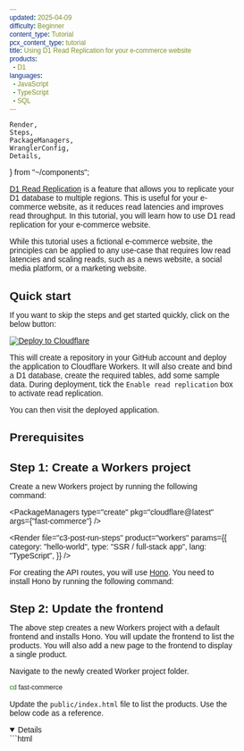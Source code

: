 ```yaml
---
updated: 2025-04-09
difficulty: Beginner
content_type: Tutorial
pcx_content_type: tutorial
title: Using D1 Read Replication for your e-commerce website
products:
  - D1
languages:
  - JavaScript
  - TypeScript
  - SQL
---
```


	Render,
	Steps,
	PackageManagers,
	WranglerConfig,
	Details,
} from "~/components";

[D1 Read Replication](/d1/best-practices/read-replication/) is a feature that allows you to replicate your D1 database to multiple regions. This is useful for your e-commerce website, as it reduces read latencies and improves read throughput. In this tutorial, you will learn how to use D1 read replication for your e-commerce website.

While this tutorial uses a fictional e-commerce website, the principles can be applied to any use-case that requires low read latencies and scaling reads, such as a news website, a social media platform, or a marketing website.

## Quick start

If you want to skip the steps and get started quickly, click on the below button:

[![Deploy to Cloudflare](https://deploy.workers.cloudflare.com/button)](https://deploy.workers.cloudflare.com/?url=https://github.com/harshil1712/e-com-d1-hono)

This will create a repository in your GitHub account and deploy the application to Cloudflare Workers. It will also create and bind a D1 database, create the required tables, add some sample data. During deployment, tick the `Enable read replication` box to activate read replication.

You can then visit the deployed application.

## Prerequisites

<Render file="prereqs" product="workers" />

## Step 1: Create a Workers project

Create a new Workers project by running the following command:

<PackageManagers type="create" pkg="cloudflare@latest" args={"fast-commerce"} />

<Render
	file="c3-post-run-steps"
	product="workers"
	params={{
		category: "hello-world",
		type: "SSR / full-stack app",
		lang: "TypeScript",
	}}
/>

For creating the API routes, you will use [Hono](https://hono.dev/). You need to install Hono by running the following command:

<PackageManagers pkg="hono" />

## Step 2: Update the frontend

The above step creates a new Workers project with a default frontend and installs Hono. You will update the frontend to list the products. You will also add a new page to the frontend to display a single product.

Navigate to the newly created Worker project folder.

```sh
cd fast-commerce
```

Update the `public/index.html` file to list the products. Use the below code as a reference.

<Details open={false} header="public/index.html">
```html
<!DOCTYPE html>
<html lang="en">
	<head>
		<meta charset="UTF-8" />
		<meta name="viewport" content="width=device-width, initial-scale=1.0" />
		<title>E-commerce Store</title>
		<style>
			* {
				margin: 0;
				padding: 0;
				box-sizing: border-box;
				font-family: Arial, sans-serif;
			}

    		body {
    			background-color: #f9fafb;
    			min-height: 100vh;
    			display: flex;
    			flex-direction: column;
    		}

    		header {
    			background-color: white;
    			padding: 1rem 2rem;
    			display: flex;
    			justify-content: space-between;
    			align-items: center;
    			border-bottom: 1px solid #e5e7eb;
    		}

    		.store-title {
    			font-weight: bold;
    			font-size: 1.25rem;
    		}

    		.cart-button {
    			padding: 0.5rem 1rem;
    			cursor: pointer;
    			background: none;
    			border: none;
    		}

    		.products-grid {
    			display: grid;
    			grid-template-columns: repeat(auto-fill, minmax(250px, 1fr));
    			gap: 1.5rem;
    			padding: 2rem;
    		}

    		.product-card {
    			background-color: white;
    			border-radius: 0.5rem;
    			overflow: hidden;
    			box-shadow: 0 1px 3px rgba(0, 0, 0, 0.1);
    		}

    		.product-info {
    			padding: 1rem;
    		}

    		.product-title {
    			font-size: 1.125rem;
    			font-weight: 600;
    			margin-bottom: 0.5rem;
    		}

    		.product-description {
    			color: #4b5563;
    			font-size: 0.875rem;
    			margin-bottom: 1rem;
    		}

    		.product-price {
    			font-size: 1.25rem;
    			font-weight: bold;
    			margin-bottom: 0.5rem;
    		}

    		.product-stock {
    			color: #4b5563;
    			font-size: 0.875rem;
    			margin-bottom: 1rem;
    		}

    		.view-details-btn {
    			display: block;
    			width: 100%;
    			padding: 0.5rem 0;
    			background-color: #2563eb;
    			color: white;
    			border: none;
    			border-radius: 0.375rem;
    			cursor: pointer;
    			text-align: center;
    			text-decoration: none;
    			font-size: 0.875rem;
    		}

    		.view-details-btn:hover {
    			background-color: #1d4ed8;
    		}

    		footer {
    			background-color: white;
    			padding: 1rem 2rem;
    			text-align: center;
    			border-top: 1px solid #e5e7eb;
    			color: #4b5563;
    			font-size: 0.875rem;
    		}

    		/* Basic Responsiveness */
    		@media (max-width: 768px) {
    			.products-grid {
    				grid-template-columns: repeat(auto-fill, minmax(200px, 1fr));
    			}
    		}

    		@media (max-width: 480px) {
    			.products-grid {
    				grid-template-columns: 1fr;
    			}
    		}
    	</style>
    </head>
    <body>
    	<header>
    		<h1 class="store-title">E-commerce Store</h1>
    		<button class="cart-button">Cart</button>
    	</header>

    	<main class="products-grid" id="products-container">
    		<!-- Products will be loaded here by JavaScript -->
    	</main>

    	<footer>
    		<p>© 2025 E-commerce Store. All rights reserved.</p>
    	</footer>

    	<script>
    		document.addEventListener('DOMContentLoaded', () => {
    			let products = [];
    			let d1Duration,
    				queryDuration = 0;
    			let dbLocation;
    			let isPrimary = true;

    			// Function to create product HTML
    			function createProductCard(product) {
    				return `
                <div class="product-card" data-category="${product.category}">
                    <div class="product-info">
                        <h3 class="product-title">${product.name}</h3>
                        <p class="product-description">${product.description}</p>
                        <p class="product-price">$${product.price.toFixed(2)}</p>
                        <p class="product-stock">${product.inventory} in stock</p>
                        <a href="product-details.html?id=${product.id}" class="view-details-btn">View Details</a>
                    </div>
                </div>
            `;
    			}

    			// Function to render content
    			function renderContent() {
    				try {
    					const productsContainer = document.getElementById('products-container');
    					if (!productsContainer) return;
    					productsContainer.innerHTML = '';

    					products.forEach((product) => {
    						productsContainer.innerHTML += createProductCard(product);
    					});
    				} catch (error) {
    					console.error('Error rendering content:', error);
    				}
    			}

    			// Fetch products
    			fetch('/api/products')
    				.then((response) => response.json())
    				.then((data) => {
    					products = data;
    					renderContent();
    				})
    				.catch((error) => console.error('Error fetching products:', error));
    		});
    	</script>
    </body>

</html>
```
</Details>

Create a new `public/product-details.html` file to display a single product.

<Details open={false} header="public/product-details.html">

```html
<!DOCTYPE html>
<html lang="en">
	<head>
		<meta charset="UTF-8" />
		<meta name="viewport" content="width=device-width, initial-scale=1.0" />
		<title>Product Details - E-commerce Store</title>
		<style>
			* {
				margin: 0;
				padding: 0;
				box-sizing: border-box;
				font-family: Arial, sans-serif;
			}

			body {
				background-color: #f9fafb;
				min-height: 100vh;
				display: flex;
				flex-direction: column;
			}

			header {
				background-color: white;
				padding: 1rem 2rem;
				display: flex;
				justify-content: space-between;
				align-items: center;
				border-bottom: 1px solid #e5e7eb;
			}

			.store-title {
				font-weight: bold;
				font-size: 1.25rem;
				text-decoration: none;
				color: black;
			}

			.cart-button {
				padding: 0.5rem 1rem;
				cursor: pointer;
				background: none;
				border: none;
			}

			.product-container {
				max-width: 800px;
				margin: 2rem auto;
				background-color: white;
				border-radius: 0.5rem;
				box-shadow: 0 1px 3px rgba(0, 0, 0, 0.1);
				padding: 2rem;
			}

			.product-title {
				font-size: 1.875rem;
				font-weight: bold;
				margin-bottom: 0.5rem;
			}

			.product-description {
				color: #4b5563;
				margin-bottom: 1.5rem;
			}

			.product-price {
				font-size: 1.875rem;
				font-weight: bold;
				margin-bottom: 0.5rem;
			}

			.product-stock {
				font-size: 0.875rem;
				color: #4b5563;
				text-align: right;
			}

			.add-to-cart-btn {
				display: block;
				width: 100%;
				padding: 0.75rem;
				background-color: #2563eb;
				color: white;
				border: none;
				border-radius: 0.375rem;
				cursor: pointer;
				text-align: center;
				font-size: 1rem;
				margin-top: 1.5rem;
			}

			.add-to-cart-btn:hover {
				background-color: #1d4ed8;
			}

			.price-stock-container {
				display: flex;
				justify-content: space-between;
				align-items: center;
				margin-bottom: 1rem;
			}

			footer {
				background-color: white;
				padding: 1rem 2rem;
				text-align: center;
				border-top: 1px solid #e5e7eb;
				color: #4b5563;
				font-size: 0.875rem;
				margin-top: auto;
			}

			/* Back button */
			.back-button {
				display: inline-block;
				margin-bottom: 1.5rem;
				color: #2563eb;
				text-decoration: none;
				font-size: 0.875rem;
			}

			.back-button:hover {
				text-decoration: underline;
			}

			/* Notification */
			.notification {
				position: fixed;
				top: 1rem;
				right: 1rem;
				background-color: #10b981;
				color: white;
				padding: 0.75rem 1rem;
				border-radius: 0.375rem;
				box-shadow: 0 2px 5px rgba(0, 0, 0, 0.2);
				transform: translateX(150%);
				transition: transform 0.3s ease;
			}

			.notification.show {
				transform: translateX(0);
			}
		</style>
	</head>
	<body>
		<header>
			<a href="index.html" class="store-title">E-commerce Store</a>
			<button class="cart-button">Cart</button>
		</header>

		<main class="product-container">
			<a href="index.html" class="back-button">← Back to products</a>
			<h1 class="product-title" id="product-title">Product Name</h1>
			<p class="product-description" id="product-description">
				Product description goes here.
			</p>

			<div class="price-stock-container">
				<p class="product-price" id="product-price">$0.00</p>
				<p class="product-stock" id="product-stock">0 in stock</p>
			</div>

			<button class="add-to-cart-btn" id="add-to-cart">Add to Cart</button>
		</main>

		<div class="notification" id="notification">Added to cart!</div>

		<footer>
			<p>© 2025 E-commerce Store. All rights reserved.</p>
		</footer>

		<script>
			// Get query parameter from URL
			const url = new URL(window.location.href);
			const searchParams = new URLSearchParams(url.search);
			const productId = searchParams.get("id");

			// Fetch product details
			fetch(`/api/products/${productId}`)
				.then((response) => response.json())
				.then((product) => displayContent(product))
				.catch((error) =>
					console.error("Error fetching product details:", error),
				);

			// Function to display product details
			function displayContent(product) {
				document.title = `${product[0].name} - E-commerce Store`;
				document.getElementById("product-title").textContent = product[0].name;
				document.getElementById("product-description").textContent =
					product[0].description;
				document.getElementById("product-price").textContent =
					`$${product[0].price.toFixed(2)}`;
				document.getElementById("product-stock").textContent =
					`${product[0].inventory} in stock`;
			}
		</script>
	</body>
</html>
```

</Details>

You now have a frontend that lists products and displays a single product. However, the frontend is not yet connected to the D1 database. If you start the development server now, you will see no products. In the next steps, you will create a D1 database and create APIs to fetch products and display them on the frontend.

## Step 3: Create a D1 database and enable read replication

Create a new D1 database by running the following command:

```sh
npx wrangler d1 create fast-commerce
```

Add the D1 bindings returned in the terminal to the `wrangler` file:

<WranglerConfig>

```toml
[[d1_databases]]
binding = "DB"
database_name = "fast-commerce"
database_id = "YOUR_DATABASE_ID"
```

</WranglerConfig>

Run the following command to update the `Env` interface in the `worker-congifuration.d.ts` file.

```sh
npm run cf-typegen
```

Next, enable read replication for the D1 database. Navigate to [**Workers & Pages** > **D1**](https://dash.cloudflare.com/?to=/:account/workers/d1), then select an existing database > **Settings** > **Enable Read Replication**.

## Step 4: Create the API routes

Update the `src/index.ts` file to import the Hono library and create the API routes.

```ts
import { Hono } from "hono";
// Set db session bookmark in the cookie
import { getCookie, setCookie } from "hono/cookie";

const app = new Hono<{ Bindings: Env }>();

// Get all products
app.get("/api/products", async (c) => {
	return c.json({ message: "get list of products" });
});

// Get a single product
app.get("/api/products/:id", async (c) => {
	return c.json({ message: "get a single product" });
});

// Upsert a product
app.post("/api/product", async (c) => {
	return c.json({ message: "create or update a product" });
});

export default app;
```

The above code creates three API routes:

- `GET /api/products`: Returns a list of products.
- `GET /api/products/:id`: Returns a single product.
- `POST /api/product`: Creates or updates a product.

However, the API routes are not connected to the D1 database yet. In the next steps, you will create a products table in the D1 database, and update the API routes to connect to the D1 database.

## Step 5: Create local D1 database schema

Create a products table in the D1 database by running the following command:

```sh
npx wrangler d1 execute fast-commerce --command "CREATE TABLE IF NOT EXISTS products (id INTEGER PRIMARY KEY, name TEXT NOT NULL, description TEXT, price DECIMAL(10, 2) NOT NULL, inventory INTEGER NOT NULL DEFAULT 0, category TEXT NOT NULL, created_at TIMESTAMP NOT NULL DEFAULT CURRENT_TIMESTAMP, last_updated TIMESTAMP NOT NULL DEFAULT CURRENT_TIMESTAMP)"
```

Next, create an index on the products table by running the following command:

```sh
npx wrangler d1 execute fast-commerce --command "CREATE INDEX IF NOT EXISTS idx_products_id ON products (id)"
```

For development purposes, you can also execute the insert statements on the local D1 database by running the following command:

```sh
npx wrangler d1 execute fast-commerce --command "INSERT INTO products (id, name, description, price, inventory, category) VALUES (1, 'Fast Ergonomic Chair', 'A comfortable chair for your home or office', 100.00, 10, 'Furniture'), (2, 'Fast Organic Cotton T-shirt', 'A comfortable t-shirt for your home or office', 20.00, 100, 'Clothing'), (3, 'Fast Wooden Desk', 'A wooden desk for your home or office', 150.00, 5, 'Furniture'), (4, 'Fast Leather Sofa', 'A leather sofa for your home or office', 300.00, 3, 'Furniture'), (5, 'Fast Organic Cotton T-shirt', 'A comfortable t-shirt for your home or office', 20.00, 100, 'Clothing')"
```

## Step 6: Add retry logic

To make the application more resilient, you can add retry logic to the API routes. Create a new file called `retry.ts` in the `src` directory.

```ts
export interface RetryConfig {
	maxRetries: number;
	initialDelay: number;
	maxDelay: number;
	backoffFactor: number;
}

const shouldRetry = (error: unknown): boolean => {
	const errMsg = error instanceof Error ? error.message : String(error);
	return (
		errMsg.includes("Network connection lost") ||
		errMsg.includes("storage caused object to be reset") ||
		errMsg.includes("reset because its code was updated")
	);
};

// Helper function for sleeping
const sleep = (ms: number): Promise<void> => {
	return new Promise((resolve) => setTimeout(resolve, ms));
};

export const defaultRetryConfig: RetryConfig = {
	maxRetries: 3,
	initialDelay: 100,
	maxDelay: 1000,
	backoffFactor: 2,
};

export async function withRetry<T>(
	operation: () => Promise<T>,
	config: Partial<RetryConfig> = defaultRetryConfig,
): Promise<T> {
	const maxRetries = config.maxRetries ?? defaultRetryConfig.maxRetries;
	const initialDelay = config.initialDelay ?? defaultRetryConfig.initialDelay;
	const maxDelay = config.maxDelay ?? defaultRetryConfig.maxDelay;
	const backoffFactor =
		config.backoffFactor ?? defaultRetryConfig.backoffFactor;

	let lastError: Error | unknown;
	let delay = initialDelay;

	for (let attempt = 0; attempt <= maxRetries; attempt++) {
		try {
			const result = await operation();
			return result;
		} catch (error) {
			lastError = error;

			if (!shouldRetry(error) || attempt === maxRetries) {
				throw error;
			}

			// Add randomness to avoid synchronizing retries
			// Wait for a random delay between delay and delay*2
			await sleep(delay * (1 + Math.random()));

			// Calculate next delay with exponential backoff
			delay = Math.min(delay * backoffFactor, maxDelay);
		}
	}

	throw lastError;
}
```

The `withRetry` function is a utility function that retries a given operation with exponential backoff. It takes a configuration object as an argument, which allows you to customize the number of retries, initial delay, maximum delay, and backoff factor. It will only retry the operation if the error is due to a network connection loss, storage reset, or code update.

:::caution

In a distrubed system, retry mechanisms can have certain risks. Read the article [Retry Strategies in Distributed Systems: Identifying and Addressing Key Pitfalls](https://www.computer.org/publications/tech-news/trends/retry-strategies-avoiding-pitfalls) to learn more about the risks of retry mechanisms and how to avoid them.

Retries can sometimes lead to data inconsistency. Make sure to handle the retry logic carefully.

:::

Next, update the `src/index.ts` file to import the `withRetry` function and use it in the API routes.

```ts
import { withRetry } from "./retry";
```

## Step 7: Update the API routes

Update the API routes to connect to the D1 database.

### 1. POST /api/product

```ts
app.post("/api/product", async (c) => {
	const product = await c.req.json();

	if (!product) {
		return c.json({ message: "No data passed" }, 400);
	}

	const db = c.env.DB;
	const session = db.withSession("first-primary");

	const { id } = product;

	try {
		return await withRetry(async () => {
			// Check if the product exists
			const { results } = await session
				.prepare("SELECT * FROM products where id = ?")
				.bind(id)
				.run();
			if (results.length === 0) {
				const fields = [...Object.keys(product)];
				const values = [...Object.values(product)];
				// Insert the product
				await session
					.prepare(
						`INSERT INTO products (${fields.join(", ")}) VALUES (${fields.map(() => "?").join(", ")})`,
					)
					.bind(...values)
					.run();
				const latestBookmark = session.getBookmark();
				latestBookmark &&
					setCookie(c, "product_bookmark", latestBookmark, {
						maxAge: 60 * 60, // 1 hour
					});
				return c.json({ message: "Product inserted" });
			}

			// Update the product
			const updates = Object.entries(product)
				.filter(([_, value]) => value !== undefined)
				.map(([key, _]) => `${key} = ?`)
				.join(", ");

			if (!updates) {
				throw new Error("No valid fields to update");
			}

			const values = Object.entries(product)
				.filter(([_, value]) => value !== undefined)
				.map(([_, value]) => value);

			await session
				.prepare(`UPDATE products SET ${updates} WHERE id = ?`)
				.bind(...[...values, id])
				.run();
			const latestBookmark = session.getBookmark();
			latestBookmark &&
				setCookie(c, "product_bookmark", latestBookmark, {
					maxAge: 60 * 60, // 1 hour
				});
			return c.json({ message: "Product updated" });
		});
	} catch (e) {
		console.error(e);
		return c.json({ message: "Error upserting product" }, 500);
	}
});
```

In the above code:

- You get the product data from the request body.
- You then check if the product exists in the database.
  - If it does, you update the product.
  - If it doesn't, you insert the product.
- You then set the bookmark in the cookie.
- Finally, you return the response.

Since you want to start the session with the latest data, you use the `first-primary` constraint. Even if you use the `first-unconstrained` constraint or pass a bookmark, the write request will always be routed to the primary database.

The bookmark set in the cookie can be used to guarantee that a new session reads a database version that is at least as up-to-date as the provided bookmark.

If you are using an external platform to manage your products, you can connect this API to the external platform, such that, when a product is created or updated in the external platform, the D1 database automatically updates the product details.

### 2. GET /api/products

```ts
app.get("/api/products", async (c) => {
	const db = c.env.DB;

	// Get bookmark from the cookie
	const bookmark = getCookie(c, "product_bookmark") || "first-unconstrained";

	const session = db.withSession(bookmark);

	try {
		return await withRetry(async () => {
			const { results } = await session.prepare("SELECT * FROM products").all();

			const latestBookmark = session.getBookmark();

			// Set the bookmark in the cookie
			latestBookmark &&
				setCookie(c, "product_bookmark", latestBookmark, {
					maxAge: 60 * 60, // 1 hour
				});

			return c.json(results);
		});
	} catch (e) {
		console.error(e);
		return c.json([]);
	}
});
```

In the above code:

- You get the database session bookmark from the cookie.
  - If the bookmark is not set, you use the `first-unconstrained` constraint.
- You then create a database session with the bookmark.
- You fetch all the products from the database and get the latest bookmark.
- You then set this bookmark in the cookie.
- Finally, you return the results.

### 3. GET /api/products/:id

```ts
app.get("/api/products/:id", async (c) => {
	const id = c.req.param("id");

	if (!id) {
		return c.json({ message: "Invalid id" }, 400);
	}

	const db = c.env.DB;

	// Get bookmark from the cookie
	const bookmark = getCookie(c, "product_bookmark") || "first-unconstrained";

	const session = db.withSession(bookmark);

	try {
		return await withRetry(async () => {
			const { results } = await session
				.prepare("SELECT * FROM products where id = ?")
				.bind(id)
				.run();

			const latestBookmark = session.getBookmark();

			// Set the bookmark in the cookie
			latestBookmark &&
				setCookie(c, "product_bookmark", latestBookmark, {
					maxAge: 60 * 60, // 1 hour
				});

			console.log(results);

			return c.json(results);
		});
	} catch (e) {
		console.error(e);
		return c.json([]);
	}
});
```

In the above code:

- You get the product ID from the request parameters.
- You then create a database session with the bookmark.
- You fetch the product from the database and get the latest bookmark.
- You then set this bookmark in the cookie.
- Finally, you return the results.

## Step 8: Test the application

You have now updated the API routes to connect to the D1 database. You can now test the application by starting the development server and navigating to the frontend.

```sh
npm run dev
```

Navigate to `http://localhost:8787. You should see the products listed. Click on a product to view the product details.

To insert a new product, use the following command (while the development server is running):

```sh
curl -X POST http://localhost:8787/api/product \
     -H "Content-Type: application/json" \
     -d '{"id": 6, "name": "Fast Computer", "description": "A computer for your home or office", "price": 1000.00, "inventory": 10, "category": "Electronics"}'
```

Navigate to `http://localhost:8787/product-details?id=6`. You should see the new product.

Update the product using the following command, and navigate to `http://localhost:8787/product-details?id=6` again. You will see the updated product.

```sh
curl -X POST http://localhost:8787/api/product \
     -H "Content-Type: application/json" \
     -d '{"id": 6, "name": "Fast Computer", "description": "A computer for your home or office", "price": 1050.00, "inventory": 10, "category": "Electronics"}'
```

:::note
Read replication is only used when the application has been [deployed](/d1/tutorials/using-read-replication-for-e-com/#step-9-deploy-the-application). D1 does not create read replicas when you develop locally. To test it locally, you can start the development server with the `--remote` flag.
:::

## Step 9: Deploy the application

Since the database you used in the previous steps is local, you need to create the products table in the remote database. Execute the following D1 commands to create the products table in the remote database.

```sh
npx wrangler d1 execute fast-commerce --remote --command "CREATE TABLE IF NOT EXISTS products (id INTEGER PRIMARY KEY, name TEXT NOT NULL, description TEXT, price DECIMAL(10, 2) NOT NULL, inventory INTEGER NOT NULL DEFAULT 0, category TEXT NOT NULL, created_at TIMESTAMP NOT NULL DEFAULT CURRENT_TIMESTAMP, last_updated TIMESTAMP NOT NULL DEFAULT CURRENT_TIMESTAMP)"
```

Next, create an index on the products table by running the following command:

```sh
npx wrangler d1 execute fast-commerce --remote --command "CREATE INDEX IF NOT EXISTS idx_products_id ON products (id)"
```

Optionally, you can insert the products into the remote database by running the following command:

```sh
npx wrangler d1 execute fast-commerce --remote --command "INSERT INTO products (id, name, description, price, inventory, category) VALUES (1, 'Fast Ergonomic Chair', 'A comfortable chair for your home or office', 100.00, 10, 'Furniture'), (2, 'Fast Organic Cotton T-shirt', 'A comfortable t-shirt for your home or office', 20.00, 100, 'Clothing'), (3, 'Fast Wooden Desk', 'A wooden desk for your home or office', 150.00, 5, 'Furniture'), (4, 'Fast Leather Sofa', 'A leather sofa for your home or office', 300.00, 3, 'Furniture'), (5, 'Fast Organic Cotton T-shirt', 'A comfortable t-shirt for your home or office', 20.00, 100, 'Clothing')"
```

Now, you can deploy the application with the following command:

```sh
npm run deploy
```

This will deploy the application to Workers and the D1 database will be replicated to the remote regions. If a user requests the application from any region, the request will be redirected to the nearest region where the database is replicated.

## Conclusion

In this tutorial, you learned how to use D1 Read Replication for your e-commerce website. You created a D1 database and enabled read replication for it. You then created an API to create and update products in the database. You also learned how to use the bookmark to get the latest data from the database.

You then created the products table in the remote database and deployed the application.

You can use the same approach for your existing read heavy application to reduce read latencies and improve read throughput. If you are using an external platform to manage the content, you can connect the external platform to the D1 database, so that the content is automatically updated in the database.

You can find the complete code for this tutorial in the [GitHub repository](https://github.com/harshil1712/e-com-d1-hono).
